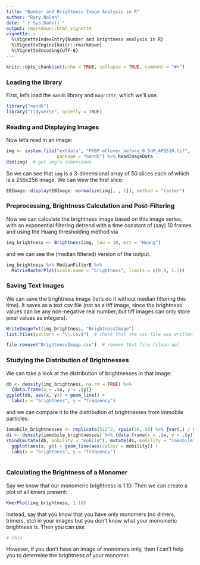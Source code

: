 ```yaml
---
title: "Number and Brightness Image Analysis in R"
author: "Rory Nolan"
date: "`r Sys.Date()`"
output: rmarkdown::html_vignette
vignette: >
  %\VignetteIndexEntry{Number and Brightness analysis in R}
  %\VignetteEngine{knitr::rmarkdown}
  %\VignetteEncoding{UTF-8}
---
```


```r
knitr::opts_chunk$set(echo = TRUE, collapse = TRUE, comment = "#>")
```

### Loading the library

First, let's load the `nandb` library and `magrittr`, which we'll use.
```r
library("nandb")
library("tidyverse", quietly = TRUE)
```

### Reading and Displaying Images

Now let's read in an image:
```r
img <- system.file("extdata", "FKBP-mClover_before_0.5nM_AP1510.tif", 
                   package = "nandb") %>% ReadImageData
dim(img)  # get img's dimensions
```
So we can see that `img` is a 3-dimensional array of 50 slices each of which is a 256x256 image. We can view the first slice:
```r
EBImage::display(EBImage::normalize(img[, , 1]), method = "raster")
```

### Preprocessing, Brightness Calculation and Post-Filtering

Now we can calculate the brightness image based on this image series, with an exponential filtering detrend with a time constant of (say) 10 frames and using the Huang thresholding method via 
```r
img_brightness <- Brightness(img, tau = 10, mst = "Huang")
```
and we can see the (median filtered) version of the output. 
```r
img_brightness %>% MedianFilterB %>% 
  MatrixRasterPlot(scale.name = "brightness", limits = c(0.9, 1.5))
```

### Saving Text Images

We can save the brightness image (let's do it without median filtering this time). It saves as a text csv file (not as a tiff image, since the brightness values can be any non-negative real number, but tiff images can only store pixel values as integers).
```r
WriteImageTxt(img_brightness, "BrightnessImage")
list.files(pattern = "\\.csv$")  # check that the csv file was written to the folder
```
```r
file.remove("BrightnessImage.csv")  # remove that file (clean up)
```

### Studying the Distribution of Brightnesses

We can take a look at the distribution of brightnesses in that image:
```r
db <- density(img_brightness, na.rm = TRUE) %>% 
  {data.frame(x = .$x, y = .$y)}
ggplot(db, aes(x, y)) + geom_line() + 
  labs(x = "brightness", y = "frequency")
```

and we can compare it to the distribution of brightnesses from immobile particles:
```r
immobile_brightnesses <- replicate(512^2, rpois(50, 50) %>% {var(.) / mean(.)})
di <- density(immobile_brightnesses) %>% {data.frame(x = .$x, y = .$y)}
rbind(mutate(db, mobility = "mobile"), mutate(di, mobility = "immobile")) %>%     mutate(mobility = factor(mobility)) %>% 
  ggplot(aes(x, y)) + geom_line(aes(colour = mobility)) + 
  labs(x = "brightness", y = "frequency")
  
```

### Calculating the Brightness of a Monomer

Say we know that our monomeric brightness is 1.10. Then we can create a plot of all kmers present:
```r
KmerPlot(img_brightness, 1.10)
```

Instead, say that you know that you have only monomers (no dimers, trimers, etc) in your images but you don't know what your monomeric brightness is. Then you can use 
```r
# this
```
However, if you don't have an image of monomers only, then I can't help you to determine the brightness of your monomer.
